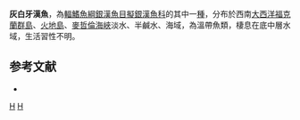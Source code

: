 {{Speciesbox 
| status = NE
| status_system = IUCN3.1
| taxon = Odontesthes nigricans
| authority =  [[Richardson|Richardson]], 1848
| synonyms = *''Atherina nigricans '', Richardson, 1848 
*''Austroatherina nigricans '', Richardson, 1848 
*''Atherinichthys alburnus '', Richardson, 1848 
}}
'''灰白牙漢魚'''，為[[輻鰭魚綱|輻鰭魚綱]][[銀漢魚目|銀漢魚目]][[擬銀漢魚科|擬銀漢魚科]]的其中一[[種|種]]，分布於西南[[大西洋|大西洋]][[福克蘭群島|福克蘭群島]]、[[火地島|火地島]]、[[麥哲倫海峽|麥哲倫海峽]]淡水、半鹹水、海域，為溫帶魚類，棲息在底中層水域，生活習性不明。

==参考文献==
*{{FishBase_species|genus=Odontesthes|species=nigricans|year=2016|month=2}}

{{Taxonbar|from=Q2037106}}

[[Category:牙漢魚屬|H]]
[[Category:1848年描述的鱼类|H]]

{{魚類小作品}}